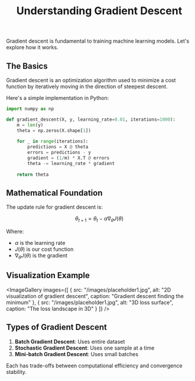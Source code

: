 ﻿---
title: 'Understanding Gradient Descent'
description: 'A visual guide to optimization in machine learning'
pubDate: 2025-01-15
tags: ['machine-learning', 'optimization', 'algorithms']
---


Gradient descent is fundamental to training machine learning models. Let's explore how it works.

## The Basics

Gradient descent is an optimization algorithm used to minimize a cost function by iteratively moving in the direction of steepest descent.

Here's a simple implementation in Python:

```python
import numpy as np

def gradient_descent(X, y, learning_rate=0.01, iterations=1000):
    m = len(y)
    theta = np.zeros(X.shape[1])
    
    for _ in range(iterations):
        predictions = X @ theta
        errors = predictions - y
        gradient = (1/m) * X.T @ errors
        theta -= learning_rate * gradient
    
    return theta
```

## Mathematical Foundation

The update rule for gradient descent is:

$$\theta_{t+1} = \theta_t - \alpha \nabla_\theta J(\theta)$$

Where:
- $\alpha$ is the learning rate
- $J(\theta)$ is our cost function
- $\nabla_\theta J(\theta)$ is the gradient

## Visualization Example

<ImageGallery 
  images={[
    {
      src: "/images/placeholder1.jpg",
      alt: "2D visualization of gradient descent",
      caption: "Gradient descent finding the minimum"
    },
    {
      src: "/images/placeholder1.jpg",
      alt: "3D loss surface",
      caption: "The loss landscape in 3D"
    }
  ]}
/>

## Types of Gradient Descent

1. **Batch Gradient Descent**: Uses entire dataset
2. **Stochastic Gradient Descent**: Uses one sample at a time
3. **Mini-batch Gradient Descent**: Uses small batches

Each has trade-offs between computational efficiency and convergence stability.

